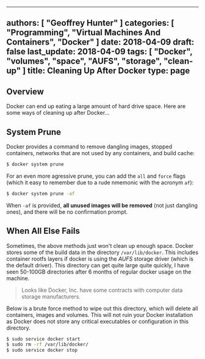 
---
authors: [ "Geoffrey Hunter" ]
categories: [ "Programming", "Virtual Machines And Containers", "Docker" ]
date: 2018-04-09
draft: false
last_update: 2018-04-09
tags: [ "Docker", "volumes", "space", "AUFS", "storage", "clean-up" ]
title: Cleaning Up After Docker
type: page
---

## Overview

Docker can end up eating a large amount of hard drive space. Here are some ways of cleaning up after Docker...

## System Prune

Docker provides a command to remove dangling images, stopped containers, networks that are not used by any containers, and build cache:

```bash
$ docker system prune
```

For an even more agressive prune, you can add the `all` and `force` flags (which it easy to remember due to a rude nmemonic with the acronym `af`):

```bash
$ docker system prune -af
```

When `-af` is provided, **all unused images will be removed** (not just dangling ones), and there will be no confirmation prompt.

## When All Else Fails

Sometimes, the above methods just won't clean up enough space. Docker stores some of the build data in the directory `/var/lib/docker`. This includes container rootfs layers if docker is using the _AUFS_ storage driver (which is the default driver). This directory can get quite large quite quickly, I have seen 50-100GB directories after 6 months of regular docker usage on the machine.

> Looks like Docker, Inc. have some contracts with computer data storage manufacturers.

Below is a brute force method to wipe out this directory, which will delete all containers, images and volumes. This will not ruin your Docker installation as Docker does not store any critical executables or configuration in this directory.

```bash
$ sudo service docker start
$ sudo rm -rf /var/lib/docker/
$ sudo service docker stop
```
